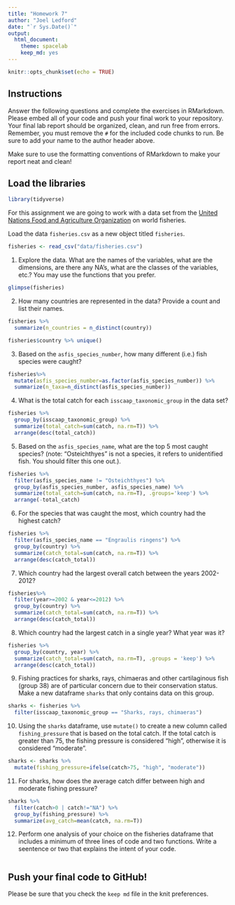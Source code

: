```yaml
---
title: "Homework 7"
author: "Joel Ledford"
date: "`r Sys.Date()`"
output:
  html_document: 
    theme: spacelab
    keep_md: yes
---
```


```r
knitr::opts_chunk$set(echo = TRUE)
```

## Instructions
Answer the following questions and complete the exercises in RMarkdown. Please embed all of your code and push your final work to your repository. Your final lab report should be organized, clean, and run free from errors. Remember, you must remove the `#` for the included code chunks to run. Be sure to add your name to the author header above.  

Make sure to use the formatting conventions of RMarkdown to make your report neat and clean!  

## Load the libraries
```r
library(tidyverse)
```

For this assignment we are going to work with a data set from the [United Nations Food and Agriculture Organization](http://www.fao.org/about/en/) on world fisheries.

Load the data `fisheries.csv` as a new object titled `fisheries`.
```r
fisheries <- read_csv("data/fisheries.csv")
```

1. Explore the data. What are the names of the variables, what are the dimensions, are there any NA's, what are the classes of the variables, etc.? You may use the functions that you prefer.
```r
glimpse(fisheries)
```

2. How many countries are represented in the data? Provide a count and list their names.
```r
fisheries %>% 
  summarize(n_countries = n_distinct(country))
```

```r
fisheries$country %>% unique()
```

3. Based on the `asfis_species_number`, how many different (i.e.) fish species were caught?
```r
fisheries%>% 
  mutate(asfis_species_number=as.factor(asfis_species_number)) %>%
  summarize(n_taxa=n_distinct(asfis_species_number))
```

4. What is the total catch for each `isscaap_taxonomic_group` in the data set?
```r
fisheries %>% 
  group_by(isscaap_taxonomic_group) %>% 
  summarize(total_catch=sum(catch, na.rm=T)) %>% 
  arrange(desc(total_catch))
```

5. Based on the `asfis_species_name`, what are the top 5 most caught species? (note: "Osteichthyes" is not a species, it refers to unidentified fish. You should filter this one out.).
```r
fisheries %>% 
  filter(asfis_species_name != "Osteichthyes") %>%
  group_by(asfis_species_number, asfis_species_name) %>%
  summarize(total_catch=sum(catch, na.rm=T), .groups='keep') %>% 
  arrange(-total_catch)
```

6. For the species that was caught the most, which country had the highest catch?
```r
fisheries %>% 
  filter(asfis_species_name == "Engraulis ringens") %>%
  group_by(country) %>% 
  summarize(catch_total=sum(catch, na.rm=T)) %>% 
  arrange(desc(catch_total))
```

7. Which country had the largest overall catch between the years 2002-2012?
```r
fisheries%>% 
  filter(year>=2002 & year<=2012) %>%
  group_by(country) %>% 
  summarize(catch_total=sum(catch, na.rm=T)) %>% 
  arrange(desc(catch_total))
```

8. Which country had the largest catch in a single year? What year was it? 
```r
fisheries %>% 
  group_by(country, year) %>% 
  summarize(catch_total=sum(catch, na.rm=T), .groups = 'keep') %>% 
  arrange(desc(catch_total))
```

9. Fishing practices for sharks, rays, chimaeras and other cartilaginous fish (group 38) are of particular concern due to their conservation status. Make a new dataframe `sharks` that only contains data on this group. 
```r
sharks <- fisheries %>% 
  filter(isscaap_taxonomic_group == "Sharks, rays, chimaeras")
```

10. Using the `sharks` dataframe, use `mutate()` to create a new column called `fishing_pressure` that is based on the total catch. If the total catch is greater than 75, the fishing pressure is considered "high", otherwise it is considered "moderate".
```r
sharks <- sharks %>% 
  mutate(fishing_pressure=ifelse(catch>75, "high", "moderate"))
```

11. For sharks, how does the average catch differ between high and moderate fishing pressure?
```r
sharks %>% 
  filter(catch>0 | catch!="NA") %>% 
  group_by(fishing_pressure) %>%
  summarize(avg_catch=mean(catch, na.rm=T))
```

12. Perform one analysis of your choice on the fisheries dataframe that includes a minimum of three lines of code and two functions. Write a seentence or two that explains the intent of your code.
```r

```

## Push your final code to GitHub!
Please be sure that you check the `keep md` file in the knit preferences.   
